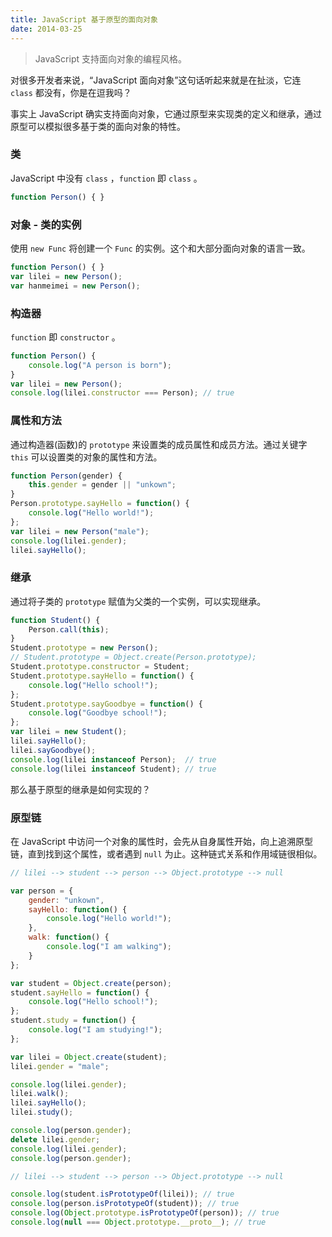 ```yaml
---
title: JavaScript 基于原型的面向对象
date: 2014-03-25
---
```


> JavaScript 支持面向对象的编程风格。

对很多开发者来说，“JavaScript 面向对象”这句话听起来就是在扯淡，它连 `class` 都没有，你是在逗我吗？

事实上 JavaScript 确实支持面向对象，它通过原型来实现类的定义和继承，通过原型可以模拟很多基于类的面向对象的特性。

### 类

JavaScript 中没有 `class` ，`function` 即 `class` 。

```javascript
function Person() { }
```

### 对象 - 类的实例

使用 `new Func` 将创建一个 `Func` 的实例。这个和大部分面向对象的语言一致。

```javascript
function Person() { }
var lilei = new Person();
var hanmeimei = new Person();
```

### 构造器

`function` 即 `constructor` 。

```javascript
function Person() {
    console.log("A person is born");
}
var lilei = new Person();
console.log(lilei.constructor === Person); // true
```

### 属性和方法

通过构造器(函数)的 `prototype` 来设置类的成员属性和成员方法。通过关键字 `this` 可以设置类的对象的属性和方法。

```javascript
function Person(gender) {
    this.gender = gender || "unkown";
}
Person.prototype.sayHello = function() {
    console.log("Hello world!");
};
var lilei = new Person("male");
console.log(lilei.gender);
lilei.sayHello();
```

### 继承

通过将子类的 `prototype` 赋值为父类的一个实例，可以实现继承。

```javascript
function Student() {
    Person.call(this);
}
Student.prototype = new Person();
// Student.prototype = Object.create(Person.prototype);
Student.prototype.constructor = Student;
Student.prototype.sayHello = function() {
    console.log("Hello school!");
};
Student.prototype.sayGoodbye = function() {
    console.log("Goodbye school!");
};
var lilei = new Student();
lilei.sayHello();
lilei.sayGoodbye();
console.log(lilei instanceof Person);  // true
console.log(lilei instanceof Student); // true
```

那么基于原型的继承是如何实现的？

### 原型链

在 JavaScript 中访问一个对象的属性时，会先从自身属性开始，向上追溯原型链，直到找到这个属性，或者遇到 `null` 为止。这种链式关系和作用域链很相似。

```javascript
// lilei --> student --> person --> Object.prototype --> null

var person = {
    gender: "unkown",
    sayHello: function() {
        console.log("Hello world!");
    },
    walk: function() {
        console.log("I am walking");
    }
};

var student = Object.create(person);
student.sayHello = function() {
    console.log("Hello school!");
};
student.study = function() {
    console.log("I am studying!");
};

var lilei = Object.create(student);
lilei.gender = "male";

console.log(lilei.gender);
lilei.walk();
lilei.sayHello();
lilei.study();

console.log(person.gender);
delete lilei.gender;
console.log(lilei.gender);
console.log(person.gender);

// lilei --> student --> person --> Object.prototype --> null

console.log(student.isPrototypeOf(lilei)); // true
console.log(person.isPrototypeOf(student)); // true
console.log(Object.prototype.isPrototypeOf(person)); // true
console.log(null === Object.prototype.__proto__); // true
```

